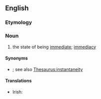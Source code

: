 ==English==

===Etymology===
{{suffix|en|immediate|ness}}

===Noun===
{{en-noun|~|es}}

# the state of being [[immediate]]; [[immediacy]]

====Synonyms====
* {{l|en|instantaneousness}}; see also [[Thesaurus:instantaneity]]

====Translations====
{{trans-top|the state of being immediate}}
* Irish: {{t|ga|neasacht|f}}
{{trans-mid}}
{{trans-bottom}}